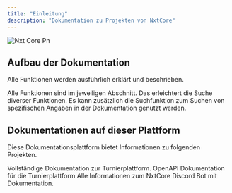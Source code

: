 ```yaml
---
title: "Einleitung"
description: "Dokumentation zu Projekten von NxtCore"
---
```


![Nxt Core Pn](/images/NxtCoresmall.png)

## Aufbau der Dokumentation

Alle Funktionen werden ausführlich erklärt und beschrieben.

<CardGroup cols={2}>
  <Card title="Inhaltsverzeichnis" icon="list" horizontal href="/inhaltsverzeichnis">
    Alle Funktionen sind im jeweiligen Abschnitt. Das erleichtert die Suche diverser Funktionen.
  </Card>
  <Card title="Suchfunktion" icon="magnifying-glass" horizontal>
    Es kann zusätzlich die Suchfunktion zum Suchen von spezifischen Angaben in der Dokumentation genutzt werden.
  </Card>
</CardGroup>

## Dokumentationen auf dieser Plattform

Diese Dokumentationsplattform bietet Informationen zu folgenden Projekten.

<CardGroup cols={2}>
  <Card title="NxtCore Turnierplattform" icon="circle-info" horizontal href="/nxtcore-benutzeroberflaeche">
    Vollständige Dokumentation zur Turnierplattform.
  </Card>
  <Card title="NxtCore Tournament API" icon="code" horizontal href="https://mintlify.com/docs/api-playground/openapi">
    OpenAPI Dokumentation für die Turnierplattform
  </Card>
  <Card title="Discord Bot" icon="user-robot" horizontal href="discordbot">
    Alle Informationen zum NxtCore Discord Bot mit Dokumentation.
  </Card>
</CardGroup>